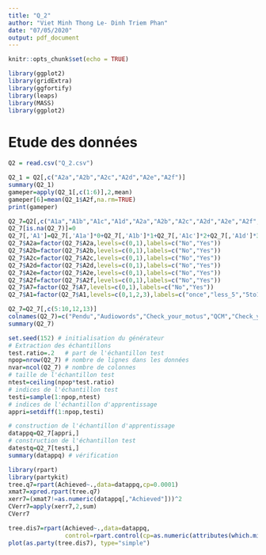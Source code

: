---
title: "Q_2"
author: "Viet Minh Thong Le- Dinh Triem Phan"
date: "07/05/2020"
output: pdf_document
---

```{r setup, include=FALSE}
knitr::opts_chunk$set(echo = TRUE)
```


```{r echo=FALSE, r,echo=F}
library(ggplot2)
library(gridExtra)
library(ggfortify)
library(leaps)
library(MASS)
library(ggplot2)
```

# Etude des données 


```{r}
Q2 = read.csv("Q_2.csv")
```


```{r}
Q2_1 = Q2[,c("A2a","A2b","A2c","A2d","A2e","A2f")]
summary(Q2_1)
gameper=apply(Q2_1[,c(1:6)],2,mean)
gameper[6]=mean(Q2_1$A2f,na.rm=TRUE)
print(gameper)
```



```{r}
Q2_7=Q2[,c("A1a","A1b","A1c","A1d","A2a","A2b","A2c","A2d","A2e","A2f","A7a")]
Q2_7[is.na(Q2_7)]=0
Q2_7[,'A1']=Q2_7[,'A1a']*0+Q2_7[,'A1b']*1+Q2_7[,'A1c']*2+Q2_7[,'A1d']*3
Q2_7$A2a=factor(Q2_7$A2a,levels=c(0,1),labels=c("No","Yes"))
Q2_7$A2b=factor(Q2_7$A2b,levels=c(0,1),labels=c("No","Yes"))
Q2_7$A2c=factor(Q2_7$A2c,levels=c(0,1),labels=c("No","Yes"))
Q2_7$A2d=factor(Q2_7$A2d,levels=c(0,1),labels=c("No","Yes"))
Q2_7$A2e=factor(Q2_7$A2e,levels=c(0,1),labels=c("No","Yes"))
Q2_7$A2f=factor(Q2_7$A2f,levels=c(0,1),labels=c("No","Yes"))
Q2_7$A7=factor(Q2_7$A7,levels=c(0,1),labels=c("No","Yes"))
Q2_7$A1=factor(Q2_7$A1,levels=c(0,1,2,3),labels=c("once","less_5","5to10","more_10"))

Q2_7=Q2_7[,c(5:10,12,13)]
colnames(Q2_7)=c("Pendu","Audiowords","Check_your_motus","QCM","Check_your_taboo","Flashcards","frequency","Achieved")
summary(Q2_7)
```


```{r}
set.seed(152) # initialisation du générateur
# Extraction des échantillons
test.ratio=.2   # part de l'échantillon test
npop=nrow(Q2_7) # nombre de lignes dans les données
nvar=ncol(Q2_7) # nombre de colonnes
# taille de l'échantillon test
ntest=ceiling(npop*test.ratio) 
# indices de l'échantillon test
testi=sample(1:npop,ntest)
# indices de l'échantillon d'apprentissage
appri=setdiff(1:npop,testi)
```

```{r}

# construction de l'échantillon d'apprentissage
datappq=Q2_7[appri,]
# construction de l'échantillon test 
datestq=Q2_7[testi,] 
summary(datappq) # vérification
```




```{r echo=FALSE}
library(rpart)
library(partykit)
tree.q7=rpart(Achieved~.,data=datappq,cp=0.0001)
xmat7=xpred.rpart(tree.q7)
xerr7=(xmat7!=as.numeric(datappq[,"Achieved"]))^2
CVerr7=apply(xerr7,2,sum)
CVerr7
```




```{r echo=FALSE}
tree.dis7=rpart(Achieved~.,data=datappq,
                control=rpart.control(cp=as.numeric(attributes(which.min(CVerr7))$names)))
plot(as.party(tree.dis7), type="simple")
```








